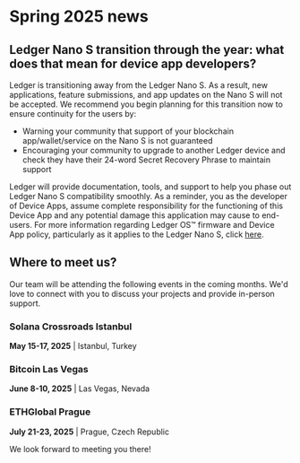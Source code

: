 # Spring 2025 news

## Ledger Nano S transition through the year: what does that mean for device app developers?

Ledger is transitioning away from the Ledger Nano S. As a result, new applications, feature submissions, and app updates on the Nano S will not be accepted. We recommend you begin planning for this transition now to ensure continuity for the users by:
- Warning your community that support of your blockchain app/wallet/service on the Nano S is not guaranteed
- Encouraging your community to upgrade to another Ledger device and check they have their 24-word Secret Recovery Phrase to maintain support

Ledger will provide documentation, tools, and support to help you phase out Ledger Nano S compatibility smoothly. As a reminder, you as the developer of Device Apps, assume complete responsibility for the functioning of this Device App and any potential damage this application may cause to end-users. For more information regarding Ledger OS™ firmware and Device App policy, particularly as it applies to the Ledger Nano S, click [here](https://shop.ledger.com/pages/ledger-os-and-device-apps-policy?srsltid=AfmBOoqFzgnTwoFSnsch3Cbi1Pn5YzGqwjKiepcMWhr7uDGmYlreri9y). 

## Where to meet us?

Our team will be attending the following events in the coming months. We'd love to connect with you to discuss your projects and provide in-person support.

### Solana Crossroads Istanbul 

**May 15-17, 2025** | Istanbul, Turkey

### Bitcoin Las Vegas

**June 8-10, 2025** | Las Vegas, Nevada

### ETHGlobal Prague

**July 21-23, 2025** | Prague, Czech Republic

We look forward to meeting you there!